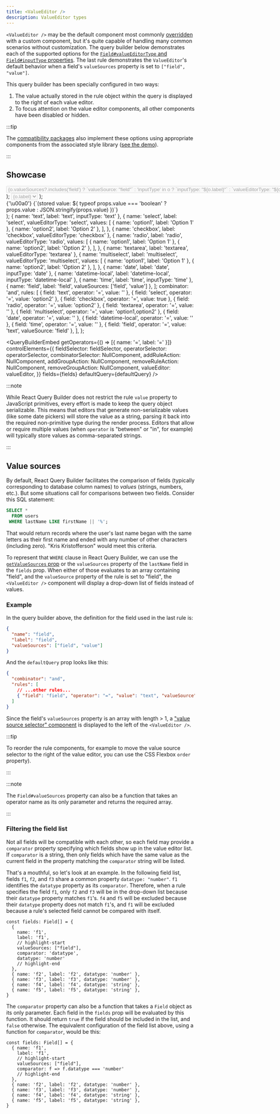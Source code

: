 ```yaml
---
title: <ValueEditor />
description: ValueEditor types
---
```



<TypeScriptAdmonition />

`<ValueEditor />` may be the default component most commonly [overridden](./querybuilder#valueeditor) with a custom component, but it's quite capable of handling many common scenarios without customization. The query builder below demonstrates each of the supported options for the [`Field#valueEditorType` and `Field#inputType` properties](../typescript#fields). The last rule demonstrates the `ValueEditor`'s default behavior when a field's `valueSources` property is set to `["field", "value"]`.

This query builder has been specially configured in two ways:

1. The value actually stored in the rule object within the query is displayed to the right of each value editor.
2. To focus attention on the value editor components, all other components have been disabled or hidden.

:::tip

The [compatibility packages](../compat) also implement these options using appropriate components from the associated style library ([see the demo](/demo)).

:::

## Showcase


  <select value={value} disabled>
    {options.map(o => (
      <option key={o.name} value={o.name}>
        {o.valueSources?.includes('field')
          ? `valueSource: "field"`
          : 'inputType' in o
          ? `inputType: "${o.label}"`
          : `valueEditorType: "${o.label}"`}
      </option>
    ))}
  </select>
);
  <select value={value} disabled>
    {options.map(o => (
      <option key={o.name} value={o.name}>
        {o.label}
      </option>
    ))}
  </select>
);
  <div style={{ display: 'flex' }}>
    <ValueEditor {...props} />
    {'\u00a0'}
    <span
      style={{
        fontSize: 'x-small',
        opacity: 0.5,
      }}>{`(stored value: ${
      typeof props.value === 'boolean' ? props.value : JSON.stringify(props.value)
    })`}</span>
  </div>
);
  { name: 'text', label: 'text', inputType: 'text' },
  {
    name: 'select',
    label: 'select',
    valueEditorType: 'select',
    values: [
      { name: 'option1', label: 'Option 1' },
      { name: 'option2', label: 'Option 2' },
    ],
  },
  { name: 'checkbox', label: 'checkbox', valueEditorType: 'checkbox' },
  {
    name: 'radio',
    label: 'radio',
    valueEditorType: 'radio',
    values: [
      { name: 'option1', label: 'Option 1' },
      { name: 'option2', label: 'Option 2' },
    ],
  },
  { name: 'textarea', label: 'textarea', valueEditorType: 'textarea' },
  {
    name: 'multiselect',
    label: 'multiselect',
    valueEditorType: 'multiselect',
    values: [
      { name: 'option1', label: 'Option 1' },
      { name: 'option2', label: 'Option 2' },
    ],
  },
  { name: 'date', label: 'date', inputType: 'date' },
  { name: 'datetime-local', label: 'datetime-local', inputType: 'datetime-local' },
  { name: 'time', label: 'time', inputType: 'time' },
  { name: 'field', label: 'field', valueSources: ['field', 'value'] },
];
  combinator: 'and',
  rules: [
    { field: 'text', operator: '=', value: '' },
    { field: 'select', operator: '=', value: 'option2' },
    { field: 'checkbox', operator: '=', value: true },
    { field: 'radio', operator: '=', value: 'option2' },
    { field: 'textarea', operator: '=', value: '' },
    { field: 'multiselect', operator: '=', value: 'option1,option2' },
    { field: 'date', operator: '=', value: '' },
    { field: 'datetime-local', operator: '=', value: '' },
    { field: 'time', operator: '=', value: '' },
    { field: 'field', operator: '=', value: 'text', valueSource: 'field' },
  ],
};

<QueryBuilderEmbed
  getOperators={() => [{ name: '=', label: '=' }]}
  controlElements={{
    fieldSelector: fieldSelector,
    operatorSelector: operatorSelector,
    combinatorSelector: NullComponent,
    addRuleAction: NullComponent,
    addGroupAction: NullComponent,
    removeRuleAction: NullComponent,
    removeGroupAction: NullComponent,
    valueEditor: valueEditor,
  }}
  fields={fields}
  defaultQuery={defaultQuery}
/>

:::note

While React Query Builder does not restrict the rule `value` property to JavaScript primitives, every effort is made to keep the query object serializable. This means that editors that generate non-serializable values (like some date pickers) will store the value as a string, parsing it back into the required non-primitive type during the render process. Editors that allow or require multiple values (when `operator` is "between" or "in", for example) will typically store values as comma-separated strings.

:::

## Value sources

By default, React Query Builder facilitates the comparison of fields (typically corresponding to database column names) to _values_ (strings, numbers, etc.). But some situations call for comparisons between two fields. Consider this SQL statement:

```sql
SELECT *
  FROM users
 WHERE lastName LIKE firstName || '%';
```

That would return records where the user's last name began with the same letters as their first name and ended with any number of other characters (including zero). "Kris Kristofferson" would meet this criteria.

To represent that `WHERE` clause in React Query Builder, we can use the [`getValueSources` prop](./querybuilder#getvaluesources) or the `valueSources` property of the `lastName` field in the `fields` prop. When either of those evaluates to an array containing "field", and the `valueSource` property of the rule is set to "field", the `<ValueEditor />` component will display a drop-down list of fields instead of values.

### Example

In the query builder above, the definition for the field used in the last rule is:

```json
{
  "name": "field",
  "label": "field",
  "valueSources": ["field", "value"]
}
```

And the `defaultQuery` prop looks like this:

```json
{
  "combinator": "and",
  "rules": [
    // ...other rules...
    { "field": "field", "operator": "=", "value": "text", "valueSource": "field" }
  ]
}
```

Since the field's `valueSources` property is an array with length > 1, a ["value source selector" component](./querybuilder#valuesourceselector) is displayed to the left of the `<ValueEditor />`.

:::tip

To reorder the rule components, for example to move the value source selector to the right of the value editor, you can use the CSS Flexbox `order` property).

:::

:::note

The `Field#valueSources` property can also be a function that takes an operator name as its only parameter and returns the required array.

:::

### Filtering the field list

Not all fields will be compatible with each other, so each field may provide a `comparator` property specifying which fields show up in the value editor list. If `comparator` is a string, then only fields which have the same value as the current field in the property matching the `comparator` string will be listed.

That's a mouthful, so let's look at an example. In the following field list, fields `f1`, `f2`, and `f3` share a common property `datatype: "number"`. `f1` identifies the `datatype` property as its `comparator`. Therefore, when a rule specifies the field `f1`, only `f2` and `f3` will be in the drop-down list because their `datatype` property matches `f1`'s. `f4` and `f5` will be excluded because their `datatype` property does not match `f1`'s, and `f1` will be excluded because a rule's selected field cannot be compared with itself.

```tsx
const fields: Field[] = {
  {
    name: 'f1',
    label: 'f1',
    // highlight-start
    valueSources: ["field"],
    comparator: 'datatype',
    datatype: 'number'
    // highlight-end
  },
  { name: 'f2', label: 'f2', datatype: 'number' },
  { name: 'f3', label: 'f3', datatype: 'number' },
  { name: 'f4', label: 'f4', datatype: 'string' },
  { name: 'f5', label: 'f5', datatype: 'string' },
}
```

The `comparator` property can also be a function that takes a `Field` object as its only parameter. Each field in the `fields` prop will be evaluated by this function. It should return `true` if the field should be included in the list, and `false` otherwise. The equivalent configuration of the field list above, using a function for `comparator`, would be this:

```tsx
const fields: Field[] = {
  { name: 'f1',
    label: 'f1',
    // highlight-start
    valueSources: ["field"],
    comparator: f => f.datatype === 'number'
    // highlight-end
  },
  { name: 'f2', label: 'f2', datatype: 'number' },
  { name: 'f3', label: 'f3', datatype: 'number' },
  { name: 'f4', label: 'f4', datatype: 'string' },
  { name: 'f5', label: 'f5', datatype: 'string' },
}
```
